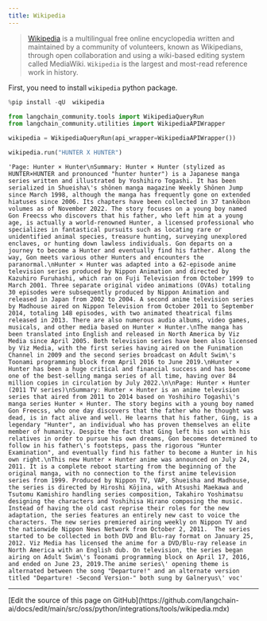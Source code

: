 ```yaml
---
title: Wikipedia
---
```


>[Wikipedia](https://wikipedia.org/) is a multilingual free online encyclopedia written and maintained by a community of volunteers, known as Wikipedians, through open collaboration and using a wiki-based editing system called MediaWiki. `Wikipedia` is the largest and most-read reference work in history.

First, you need to install `wikipedia` python package.

```python
%pip install -qU  wikipedia
```

```python
from langchain_community.tools import WikipediaQueryRun
from langchain_community.utilities import WikipediaAPIWrapper
```

```python
wikipedia = WikipediaQueryRun(api_wrapper=WikipediaAPIWrapper())
```

```python
wikipedia.run("HUNTER X HUNTER")
```

```output
'Page: Hunter × Hunter\nSummary: Hunter × Hunter (stylized as HUNTER×HUNTER and pronounced "hunter hunter") is a Japanese manga series written and illustrated by Yoshihiro Togashi. It has been serialized in Shueisha\'s shōnen manga magazine Weekly Shōnen Jump since March 1998, although the manga has frequently gone on extended hiatuses since 2006. Its chapters have been collected in 37 tankōbon volumes as of November 2022. The story focuses on a young boy named Gon Freecss who discovers that his father, who left him at a young age, is actually a world-renowned Hunter, a licensed professional who specializes in fantastical pursuits such as locating rare or unidentified animal species, treasure hunting, surveying unexplored enclaves, or hunting down lawless individuals. Gon departs on a journey to become a Hunter and eventually find his father. Along the way, Gon meets various other Hunters and encounters the paranormal.\nHunter × Hunter was adapted into a 62-episode anime television series produced by Nippon Animation and directed by Kazuhiro Furuhashi, which ran on Fuji Television from October 1999 to March 2001. Three separate original video animations (OVAs) totaling 30 episodes were subsequently produced by Nippon Animation and released in Japan from 2002 to 2004. A second anime television series by Madhouse aired on Nippon Television from October 2011 to September 2014, totaling 148 episodes, with two animated theatrical films released in 2013. There are also numerous audio albums, video games, musicals, and other media based on Hunter × Hunter.\nThe manga has been translated into English and released in North America by Viz Media since April 2005. Both television series have been also licensed by Viz Media, with the first series having aired on the Funimation Channel in 2009 and the second series broadcast on Adult Swim\'s Toonami programming block from April 2016 to June 2019.\nHunter × Hunter has been a huge critical and financial success and has become one of the best-selling manga series of all time, having over 84 million copies in circulation by July 2022.\n\nPage: Hunter × Hunter (2011 TV series)\nSummary: Hunter × Hunter is an anime television series that aired from 2011 to 2014 based on Yoshihiro Togashi\'s manga series Hunter × Hunter. The story begins with a young boy named Gon Freecss, who one day discovers that the father who he thought was dead, is in fact alive and well. He learns that his father, Ging, is a legendary "Hunter", an individual who has proven themselves an elite member of humanity. Despite the fact that Ging left his son with his relatives in order to pursue his own dreams, Gon becomes determined to follow in his father\'s footsteps, pass the rigorous "Hunter Examination", and eventually find his father to become a Hunter in his own right.\nThis new Hunter × Hunter anime was announced on July 24, 2011. It is a complete reboot starting from the beginning of the original manga, with no connection to the first anime television series from 1999. Produced by Nippon TV, VAP, Shueisha and Madhouse, the series is directed by Hiroshi Kōjina, with Atsushi Maekawa and Tsutomu Kamishiro handling series composition, Takahiro Yoshimatsu designing the characters and Yoshihisa Hirano composing the music. Instead of having the old cast reprise their roles for the new adaptation, the series features an entirely new cast to voice the characters. The new series premiered airing weekly on Nippon TV and the nationwide Nippon News Network from October 2, 2011.  The series started to be collected in both DVD and Blu-ray format on January 25, 2012. Viz Media has licensed the anime for a DVD/Blu-ray release in North America with an English dub. On television, the series began airing on Adult Swim\'s Toonami programming block on April 17, 2016, and ended on June 23, 2019.The anime series\' opening theme is alternated between the song "Departure!" and an alternate version titled "Departure! -Second Version-" both sung by Galneryus\' voc'
```

---

<Callout icon="pen-to-square" iconType="regular">
  [Edit the source of this page on GitHub](https://github.com/langchain-ai/docs/edit/main/src/oss/python/integrations/tools/wikipedia.mdx)
</Callout>
